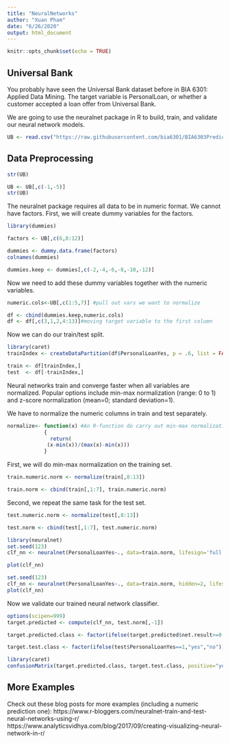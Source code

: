 ```yaml
---
title: "NeuralNetworks"
author: "Xuan Pham"
date: "6/26/2020"
output: html_document
---
```


```r
knitr::opts_chunk$set(echo = TRUE)
```

## Universal Bank  

You probably have seen the Universal Bank dataset before in BIA 6301: Applied Data Mining. The target variable is PersonalLoan, or whether a customer accepted a loan offer from Universal Bank.

We are going to use the neuralnet package in R to build, train, and validate our neural network models.

```r
UB <- read.csv("https://raw.githubusercontent.com/bia6301/BIA6303PredictiveModels/master/Module5/data/UniversalBank.csv")
```

## Data Preprocessing

```r
str(UB)
```

```r
UB <- UB[,c(-1,-5)]
str(UB)
```


The neuralnet package requires all data to be in numeric format. We cannot have factors. First, we will create dummy variables for the factors.
```r
library(dummies)

factors <- UB[,c(6,8:12)]

dummies <- dummy.data.frame(factors)
colnames(dummies)

dummies.keep <- dummies[,c(-2,-4,-6,-8,-10,-12)]
```

Now we need to add these dummy variables together with the numeric variables. 
```r
numeric.cols<-UB[,c(1:5,7)] #pull out vars we want to normalize
```

```r
df <- cbind(dummies.keep,numeric.cols)
df <- df[,c(3,1,2,4:13)]#moving target variable to the first column
```

Now we can do our train/test split.  

```r
library(caret)
trainIndex <- createDataPartition(df$PersonalLoanYes, p = .6, list = FALSE, times = 1)

train <- df[trainIndex,]
test  <- df[-trainIndex,]
```
Neural networks train and converge faster when all variables are normalized. Popular options include min-max normalization (range: 0 to 1) and z-score normalization (mean=0; standard deviation=1).

We have to normalize the numeric columns in train and test separately.


```r
normalize<- function(x) #An R-function do carry out min-max normalization
            {
              return(
             (x-min(x))/(max(x)-min(x)))
            }
```

First, we will do min-max normalization on the training set.
```r
train.numeric.norm <- normalize(train[,8:13])

train.norm <- cbind(train[,1:7], train.numeric.norm)
```

Second, we repeat the same task for the test set.
```r
test.numeric.norm <- normalize(test[,8:13])

test.norm <- cbind(test[,1:7], test.numeric.norm)
```

```r
library(neuralnet)
set.seed(123)
clf_nn <- neuralnet(PersonalLoanYes~., data=train.norm, lifesign='full')#be sure to look at the default setting

plot(clf_nn)
```

```r
set.seed(123)
clf_nn <- neuralnet(PersonalLoanYes~., data=train.norm, hidden=2, lifesign='full')#be sure to look at the default setting
plot(clf_nn)
```

Now we validate our trained neural network classifier.

```r
options(scipen=999)
target.predicted <- compute(clf_nn, test.norm[,-1])

target.predicted.class <- factor(ifelse(target.predicted$net.result>=0.5,"yes","no"))

target.test.class <- factor(ifelse(test$PersonalLoanYes==1,"yes","no"))
```


```r
library(caret)
confusionMatrix(target.predicted.class, target.test.class, positive="yes")
```
## More Examples

Check out these blog posts for more examples (including a numeric prediction one): https://www.r-bloggers.com/neuralnet-train-and-test-neural-networks-using-r/ 
https://www.analyticsvidhya.com/blog/2017/09/creating-visualizing-neural-network-in-r/ 